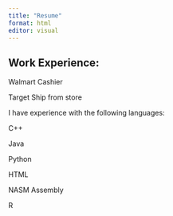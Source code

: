 ```yaml
---
title: "Resume"
format: html
editor: visual
---
```


## Work Experience: 

Walmart Cashier

Target Ship from store

I have experience with the following languages:

C++

Java

Python

HTML

NASM Assembly

R

